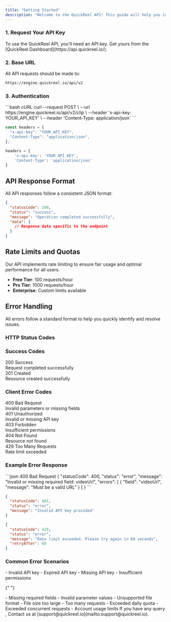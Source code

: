 ```yaml
---
title: "Getting Started"
description: "Welcome to the QuickReel API! This guide will help you integrate our powerful AI-driven video processing features into your application."
---
```


### 1. Request Your API Key

<Note>
  To use the QuickReel API, you'll need an API key. Get yours from the
  [QuickReel Dashboard](https://api.quickreel.io/).
</Note>

### 2. Base URL

All API requests should be made to:

```bash
https://engine.quickreel.io/api/v2
```

### 3. Authentication

<CodeGroup>
```bash cURL
curl --request POST \
  --url https://engine.quickreel.io/api/v2/clip \
  --header 'x-api-key: YOUR_API_KEY' \
  --header 'Content-Type: application/json'
```

```javascript Node.js
const headers = {
  "x-api-key": "YOUR_API_KEY",
  "Content-Type": "application/json",
};
```

```python Python
headers = {
    'x-api-key': 'YOUR_API_KEY',
    'Content-Type': 'application/json'
}
```

</CodeGroup>

## API Response Format

All API responses follow a consistent JSON format:

```json
{
  "statusCode": 200,
  "status": "success",
  "message": "Operation completed successfully",
  "data": {
    // Response data specific to the endpoint
  }
}
```

## Rate Limits and Quotas

<Info>
  Our API implements rate limiting to ensure fair usage and optimal performance
  for all users.
</Info>

- **Free Tier**: 100 requests/hour
- **Pro Tier**: 1000 requests/hour
- **Enterprise**: Custom limits available

## Error Handling

<Warning>
  All errors follow a standard format to help you quickly identify and resolve
  issues.
</Warning>

### HTTP Status Codes

<CardGroup cols={2}>
  <Card>
    <div className="flex items-center gap-2 mb-4">
      <span ><Icon icon="circle-check" size={24} color="#0D9373" /></span>
      <h3 className="text-lg font-bold">Success Codes</h3>
    </div>
    <div className="space-y-3">
      <div>
        <div className="font-mono"><span className="text-green-600">200</span> Success</div>
        <div >Request completed successfully</div>
      </div>
      <div>
        <div className="font-mono"><span className="text-green-600">201</span> Created</div>
        <div >Resource created successfully</div>
      </div>
    </div>
  </Card>

  <Card>
    <div className="flex items-center gap-2 mb-4">
      <span ><Icon icon="circle-xmark" size={24} color="#DC3545" /></span>
      <h3 className="text-lg font-bold">Client Error Codes</h3>
    </div>
    <div className="space-y-3">
      <div>
        <div className="font-mono"><span className="text-red-600">400</span> Bad Request</div>
        <div>Invalid parameters or missing fields</div>
      </div>
      <div>
        <div className="font-mono"><span className="text-red-600">401</span> Unauthorized</div>
        <div >Invalid or missing API key</div>
      </div>
      <div>
        <div className="font-mono"><span className="text-red-600">403</span> Forbidden</div>
        <div >Insufficient permissions</div>
      </div>
      <div>
        <div className="font-mono"><span className="text-red-600">404</span> Not Found</div>
        <div >Resource not found</div>
      </div>
      <div>
        <div className="font-mono"><span className="text-red-600">429</span> Too Many Requests</div>
        <div >Rate limit exceeded</div>
      </div>
    </div>
  </Card>
</CardGroup>

### Example Error Response

<CodeGroup>
```json 400 Bad Request
{
  "statusCode": 400,
  "status": "error",
  "message": "Invalid or missing required field: videoUrl",
  "errors": [
    {
      "field": "videoUrl",
      "message": "Must be a valid URL"
    }
  ]
}
```

```json 401 Unauthorized
{
  "statusCode": 401,
  "status": "error",
  "message": "Invalid API key provided"
}
```

```json 429 Rate Limit
{
  "statusCode": 429,
  "status": "error",
  "message": "Rate limit exceeded. Please try again in 60 seconds",
  "retryAfter": 60
}
```

</CodeGroup>

### Common Error Scenarios

<AccordionGroup>
  <Accordion title="Authentication Errors" icon="key">
    - Invalid API key - Expired API key - Missing API key - Insufficient
    permissions
  </Accordion>

{" "}

<Accordion title="Request Errors" icon="circle-exclamation">
  - Missing required fields - Invalid parameter values - Unsupported file format
  - File size too large
</Accordion>

  <Accordion title="Rate Limiting" icon="clock">
    - Too many requests - Exceeded daily quota - Exceeded concurrent requests -
    Account usage limits
  </Accordion>
</AccordionGroup>

<Note>
  If you have any query , Contact us at
  [support@quickreel.io](mailto:support@quickreel.io).
</Note>
